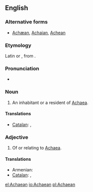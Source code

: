==English==

===Alternative forms===
* [[Achæan]], [[Achaian]], [[Achean]]

===Etymology===
Latin {{term|Achaeus|lang=la}} or {{term|Achaius|lang=la}}, from {{etyl|grc}} {{term|lang=grc|Ἀχαιός|tr=Akhaios}}.

===Pronunciation=== 
* {{IPA|/əˈkiːən/|lang=en}} 

===Noun===
{{en-noun}}

# An inhabitant or a resident of [[Achaea]].

====Translations====
{{trans-top|an inhabitant of Achaea}}
* [[Catalan]]: {{t+|ca|aqueu|m}}, {{t+|ca|aquea|f}}
{{trans-mid}}
{{trans-bottom}}

===Adjective===
{{en-adj|-}}

# Of or relating to [[Achaea]].

====Translations====
{{trans-top|Of or relating to Achaea}}
* Armenian: {{t|hy|աքայական|tr=akʿayakan|sc=Armn}}
* [[Catalan]]: {{t+|ca|aqueu|m}}, {{t+|ca|aquea|f}}
{{trans-mid}}
{{trans-bottom}}

[[el:Achaean]]
[[io:Achaean]]
[[pl:Achaean]]